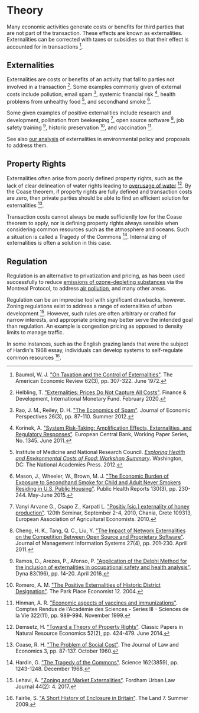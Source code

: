 

# Theory
Many economic activities generate costs or benefits for third parties that are not part of the transaction. These effects are known as externalities. Externalities can be corrected with taxes or subsidies so that their effect is accounted for in transactions [^{"Baumol1972"}].

[^{"Baumol1972"}]: Baumol, W. J. ["On Taxation and the Control of Externalities"](https://www.jstor.org/stable/1803378). The American Economic Review 62(3), pp. 307-322. June 1972.

## Externalities
Externalities are costs or benefits of an activity that fall to parties not involved in a transaction [^{"Helbling2020"}]. Some examples commonly given of external costs include pollution, email spam [^{"rao2012"}], systemic financial risk [^{"korinek2011"}], health problems from unhealthy food [^{"instofmedr2012"}], and secondhand smoke [^{"masonwheeler2015}].

[^{"Helbling2020"}]: Helbling, T. ["Externalities: Prices Do Not Capture All Costs"](https://www.imf.org/external/pubs/ft/fandd/basics/external.htm). Finance & Development, International Monetary Fund. February 2020.

[^{"rao2012"}]: Rao, J. M., Reiley, D. H. ["The Economics of Spam"](https://www.aeaweb.org/articles?id=10.1257/jep.26.3.87). Journal of Economic Perspectives 26(3), pp. 87-110. Summer 2012.

[^{"korinek2011"}]: Korinek, A. ["System Risk-Taking: Amplification Effects, Externalities, and Regulatory Responses"](https://ideas.repec.org/p/ecb/ecbwps/20111345.html). European Central Bank, Working Paper Series, No. 1345. June 2011.

[^{"instofmedr2012"}]: Institute of Medicine and National Research Council. [*Exploring Health and Environmental Costs of Food: Workshop Summary*](https://www.nap.edu/catalog/13521/exploring-health-and-environmental-costs-of-food-workshop-summary). Washington, DC: The National Academies Press. 2012.

[^{"masonwheeler2015}]: Mason, J., Wheeler, W., Brown, M. J. ["The Economic Burden of Exposure to Secondhand Smoke for Child and Adult Never Smokers Residing in U.S. Public Housing"](https://www.ncbi.nlm.nih.gov/pmc/articles/PMC4388221/). Public Health Reports 130(3), pp. 230-244. May-June 2015.

Some given examples of positive externalities include research and development, pollination from beekeeping [^{"vanyicsapo2010"}], open source software [^{"ChengTangLiu2011"}], job safety training [^{"ramosafonso2016"}], historic preservation [^{"romeroeconomist2004"}], and vaccination [^{"hinmansciencesdelavie1999"}].

[^{"vanyicsapo2010"}]: Vanyi Arvane G., Csapo Z., Karpati L. ["Positiv [sic.] externality of honey production"](https://ideas.repec.org/p/ags/eaa120/109313.html). 120th Seminar, September 2-4, 2010, Chania, Crete 109313, European Association of Agricultural Economists. 2010.

[^{"ChengTangLiu2011"}]: Cheng, H. K., Tang, Q. C., Liu, Y. ["The Impact of Network Externalities on the Competition Between Open Source and Proprietary Software"](https://www.researchgate.net/publication/220591121_The_Impact_of_Network_Externalities_on_the_Competition_Between_Open_Source_and_Proprietary_Software). Journal of Management Information Systems 27(4), pp. 201-230. April 2011.

[^{"ramosafonso2016"}]: Ramos, D., Arezes, P., Afonso, P. ["Application of the Delphi Method for the inclusion of externalities in occupational safety and health analysis"](https://www.redalyc.org/journal/496/49645153002/html/). Dyna 83(196), pp. 14-20. April 2016.

[^{"romeroeconomist2004"}]: Romero, A. M. ["The Positive Externalities of Historic District Designation"](https://digitalcommons.iwu.edu/parkplace/vol12/iss1/16/). The Park Place Economist 12. 2004.

[^{"hinmansciencesdelavie1999"}]: Hinman, A. R. ["Economic aspects of vaccines and immunizations"](https://www.sciencedirect.com/science/article/abs/pii/S076444690087198X). Comptes Rendus de l'Académie des Sciences - Series III - Sciences de la Vie 322(11), pp. 989-994. November 1999.

See also [our analysis](http://urbancruiseship.org/solution/internalization/costs_examples) of externalities in environmental policy and proposals to address them.

## Property Rights
Externalities often arise from poorly defined property rights, such as the lack of clear delineation of water rights leading to [overusage of water](http://urbancruiseship.org/solution/foodwater/water_usage) [^{"demsetzhnaturalecon2014"}]. By the Coase theorem, if property rights are fully defined and transaction costs are zero, then private parties should be able to find an efficient solution for externalities [^{"coaserh1960"}].

[^{"demsetzhnaturalecon2014"}]: Demsetz, H. ["Toward a Theory of Property Rights"](https://www.aeaweb.org/articles?id=10.1257/jel.52.2.424). Classic Papers in Natural Resource Economics 52(2), pp. 424-479. June 2014.

[^{"coaserh1960"}]: Coase, R. H. ["The Problem of Social Cost"](https://www.journals.uchicago.edu/doi/10.1086/466560). The Journal of Law and Economics 3, pp. 87-137. October 1960.

Transaction costs cannot always be made sufficiently low for the Coase theorem to apply, nor is defining property rights always sensible when considering common resources such as the atmosphere and oceans. Such a situation is called a Tragedy of the Commons [^{"harding1968"}]. Internalizing of externalities is often a solution in this case.

[^{"harding1968"}]: Hardin, G. ["The Tragedy of the Commons"](https://science.sciencemag.org/content/162/3859/1243/tab-article-info). Science 162(3859), pp. 1243-1248. December 1968.

## Regulation
Regulation is an alternative to privatization and pricing, as has been used successfully to reduce [emissions of ozone-depleting substances](http://urbancruiseship.org/solution/habitat/ozone_socio) via the Montreal Protocol, to address [air pollution](http://urbancruiseship.org/solution/habitat/air_pollution_socio), and many other areas.

Regulation can be an imprecise tool with significant drawbacks, however. Zoning regulations exist to address a range of externalities of urban development [^{"lehavilawjournal2017"}]. However, such rules are often arbitrary or crafted for narrow interests, and appropriate pricing may better serve the intended goal than regulation. An example is congestion pricing as opposed to density limits to manage traffic.

[^{"lehavilawjournal2017"}]: Lehavi, A. ["Zoning and Market Externalities"](https://heinonline.org/HOL/LandingPage?handle=hein.journals/frdurb44&div=17&id=&page=). Fordham Urban Law Journal 44(2): 4. 2017.

In some instances, such as the English grazing lands that were the subject of Hardin's 1968 essay, individuals can develop systems to self-regulate common resources [^{"fairlielandofsummer2009"}].

[^{"fairlielandofsummer2009"}]: Fairlie, S. ["A Short History of Enclosure in Britain"](https://www.thelandmagazine.org.uk/articles/short-history-enclosure-britain). The Land 7. Summer 2009.
